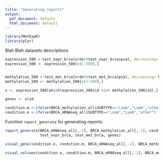 ```yaml
---
title: "Generating_reports"
output:
  pdf_document: default
  html_document: default
---
```


```r
library(MetExpR)
library(plyr)
```

Blah Blah datasets descriptions

```r
expression_500 <-test_expr_brca[order(test_expr_brca$pval, decreasing= F),]
expression_500 <- expression_500[c(1:500),]


methylation_500 <-test_met_brca[order(test_met_brca$pval, decreasing= F),]
methylation_500 <- methylation_500[c(1:500),]

x <- expression_500[which(expression_500$id %in% methylation_500$id),]

genes <- x$id

condition.m <-ifelse(BRCA_methylation_all$SUBTYPE=="LumA","LumA","other")
condition.e <-ifelse(BRCA_mRNAseq_all$SUBTYPE=="LumA","LumA","other")
```

Function `report_generate` for generating reports:

```r
report_generate(BRCA_mRNAseq_all[,-1], BRCA_methylation_all[,-1], condition.e, condition.m,
                test_expr_brca, test_met_brca, genes)


```

```r
visual_gene(condition.e, condition.m, BRCA_mRNAseq_all[,-1], BRCA_methylation_all[,-1], "IGFALS", test_expr_brca, test_met_brca)
```

```r
visual_volcano(condition.e, condition.m, BRCA_mRNAseq_all[,-1], BRCA_methylation_all[,-1], "BRCA1", list(test_expr_brca), list(test_met_brca))

```

